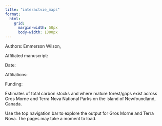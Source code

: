 ```yaml
---
title: "interactvie_maps"
format:
  html:
    grid:
      margin-width: 50px
      body-width: 1000px
---
```


Authors: Emmerson Wilson,

Affiliated manuscript:

Date:

Affiliations:

Funding:

Estimates of total carbon stocks and where mature forest/gaps exist across Gros Morne and Terra Nova National Parks on the island of Newfoundland, Canada.

Use the top navigation bar to explore the output for Gros Morne and Terra Nova. The pages may take a moment to load.

